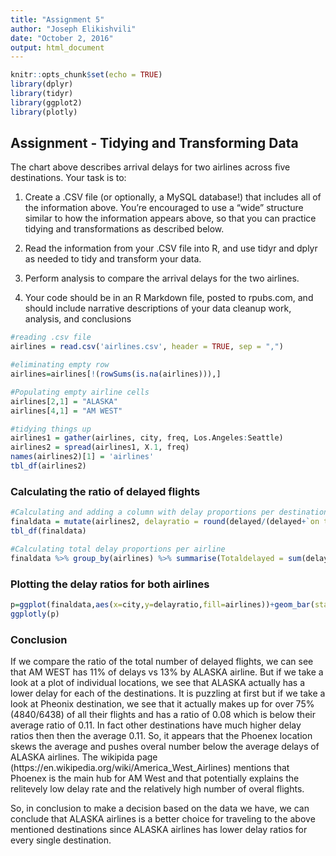 ```yaml
---
title: "Assignment 5"
author: "Joseph Elikishvili"
date: "October 2, 2016"
output: html_document
---
```


```r
knitr::opts_chunk$set(echo = TRUE)
library(dplyr)
library(tidyr)
library(ggplot2)
library(plotly)
```

## Assignment - Tidying and Transforming Data

The chart above describes arrival delays for two airlines across five destinations. Your task is to:

(1) Create a .CSV file (or optionally, a MySQL database!) that includes all of the information above.
You're encouraged to use a "wide" structure similar to how the information appears above, so
that you can practice tidying and transformations as described below.

(2) Read the information from your .CSV file into R, and use tidyr and dplyr as needed to tidy
and transform your data.

(3) Perform analysis to compare the arrival delays for the two airlines.

(4) Your code should be in an R Markdown file, posted to rpubs.com, and should include narrative
descriptions of your data cleanup work, analysis, and conclusions

```r
#reading .csv file
airlines = read.csv('airlines.csv', header = TRUE, sep = ",")

#eliminating empty row
airlines=airlines[!(rowSums(is.na(airlines))),]

#Populating empty airline cells
airlines[2,1] = "ALASKA"
airlines[4,1] = "AM WEST"

#tidying things up
airlines1 = gather(airlines, city, freq, Los.Angeles:Seattle)
airlines2 = spread(airlines1, X.1, freq)
names(airlines2)[1] = 'airlines'
tbl_df(airlines2)

```

### Calculating the ratio of delayed flights


```r
#Calculating and adding a column with delay proportions per destination
finaldata = mutate(airlines2, delayratio = round(delayed/(delayed+`on time`),digits=2))
tbl_df(finaldata)

#Calculating total delay proportions per airline
finaldata %>% group_by(airlines) %>% summarise(Totaldelayed = sum(delayed), Totalontime=sum(`on time`)) %>% mutate(TdelayRatio = round(Totaldelayed/(Totaldelayed+Totalontime),digits=2))
```

### Plotting the delay ratios for both airlines


```r
p=ggplot(finaldata,aes(x=city,y=delayratio,fill=airlines))+geom_bar(stat="identity",position="dodge")
ggplotly(p)
```

### Conclusion

If we compare the ratio of the total number of delayed flights, we can see that AM WEST has 11% of delays vs 13% by ALASKA airline.  But if we take a look at a plot of individual locations, we see that ALASKA actually has a lower delay for each of the destinations.  It is puzzling at first but if we take a look at Pheonix destination, we see that it actually makes up for over 75% (4840/6438) of all their flights and has a ratio of 0.08 which is below their average ratio of 0.11. In fact other destinations have much higher delay ratios then then the average 0.11. So, it appears that the Phoenex location skews the average and pushes overal number below the average delays of ALASKA airlines. The wikipida page (https://en.wikipedia.org/wiki/America_West_Airlines) mentions that Phoenex is the main hub for AM West and that potentially explains the relitevely low delay rate and the relatively high number of overal flights.

So, in conclusion to make a decision based on the data we have, we can conclude that ALASKA airlines is a better choice for traveling to the above mentioned destinations since ALASKA airlines has lower delay ratios for every single destination. 
